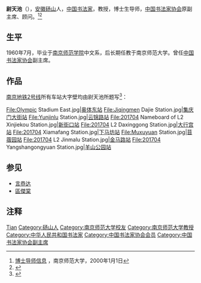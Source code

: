 '''尉天池'''（{{bd|1936年|4月}}），[[安徽省|安徽]][[砀山县|砀山]]人，[[中华人民共和国|中国]][[书法家|书法家]]，教授，博士生导师，[[中国书法家协会|中国书法家协会]]原副主席、顾问。<ref>[http://yz.njnu.edu.cn/pages/bszsml/bdjj.jsp?dsbh=246&nd=2012 博士导师信息] {{Wayback|url=http://yz.njnu.edu.cn/pages/bszsml/bdjj.jsp?dsbh=246&nd=2012 |date=20190914213547 }}，南京师范大学，2000年1月1日</ref><ref>{{Cite web|title=尉天池|url=http://yz.njnu.edu.cn/pages/bszsml/bdjj.jsp?dsbh=246&nd=2012|accessdate=2020-02-03|author=南京师范大学|date=|format=|publisher=|language=|archive-date=2019-09-14|archive-url=https://web.archive.org/web/20190914213547/http://yz.njnu.edu.cn/pages/bszsml/bdjj.jsp?dsbh=246&nd=2012|dead-url=no}}</ref>

== 生平 ==
1960年7月，毕业于[[南京师范学院|南京师范学院]]中文系，后长期任教于南京师范大学。曾任[[中国书法家协会|中国书法家协会]]副主席。

== 作品 ==
[[南京地铁2号线|南京地铁2号线]]所有车站大字壁均由尉天池所题写<ref>{{cite web|title=南京地铁的40个秘密，看着有点暖，你知道几个？|url=http://m.v4.cc/News-2558715.html|publisher=微众圈|date=2016-10-23|access-date=2017-04-11|archive-url=https://web.archive.org/web/20170412061513/http://m.v4.cc/News-2558715.html|archive-date=2017-04-12|dead-url=yes}}</ref>：
<gallery>
File:Olympic Stadium East.jpg|[[奥体东站_(南京地铁)|奥体东站]]
File:Jiqingmen Dajie Station.jpg|[[集庆门大街站|集庆门大街站]]
File:Yunjinlu Station.jpg|[[云锦路站_(南京地铁)|云锦路站]]
File:201704 Nameboard of L2 Xinjiekou Station.jpg|[[新街口站_(南京地铁)|新街口站]]
File:201704 L2 Daxinggong Station.jpg|[[大行宫站|大行宫站]]
File:201704 Xiamafang Station.jpg|[[下马坊站|下马坊站]]
File:Muxuyuan Station.jpg|[[苜蓿园站|苜蓿园站]]
File:201704 L2 Jinmalu Station.jpg|[[金马路站_(南京地铁)|金马路站]]
File:201704 Yangshangongyuan Station.jpg|[[羊山公园站|羊山公园站]]
</gallery>

== 参见 ==
* [[言恭达|言恭达]]
* [[區傑棠|區傑棠]]

== 注释 ==
{{reflist}}

{{中国书法家协会第二届理事会}}
{{中国书法家协会第三届理事会}}
{{中国书法家协会第四届理事会}}
{{中国书法家协会第五届理事会}}
{{中国书法家协会第六届理事会}}

{{Authority control}}
{{DEFAULTSORT:Wei尉}}
[[Category:尉姓|Tian]]
[[Category:砀山人|Category:砀山人]]
[[Category:南京师范大学校友|Category:南京师范大学校友]]
[[Category:南京师范大学教授|Category:南京师范大学教授]]
[[Category:中华人民共和国书法家|Category:中华人民共和国书法家]]
[[Category:中国书法家协会会员|Category:中国书法家协会会员]]
[[Category:中国书法家协会副主席|Category:中国书法家协会副主席]]